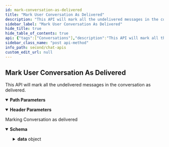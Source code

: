 ```yaml
---
id: mark-conversation-as-delivered
title: "Mark User Conversation As Delivered"
description: "This API will mark all the undelivered messages in the conversation as delivered."
sidebar_label: "Mark User Conversation As Delivered"
hide_title: true
hide_table_of_contents: true
api: {"tags":["Conversations"],"description":"This API will mark all the undelivered messages in the conversation as delivered.","operationId":"mark-conversation-as-delivered","parameters":[{"name":"onBehalfOf","in":"header","description":"UID of the receiver of the message","required":true,"schema":{"type":"string"}},{"name":"uid","in":"path","description":"UID of the user whose conversation needs to be fetched.","required":true,"schema":{"type":"string"}}],"responses":{"200":{"description":"Marking Conversation as delivered","content":{"application/json":{"schema":{"properties":{"data":{"properties":{"":{"properties":{"success":{"type":"boolean"},"message":{"type":"string"}},"type":"object","title":"deleteSchema"}},"type":"object"}},"type":"object"},"example":{"data":{"success":true,"Message":"All the messages from the user {{UID}} are marked as delivered for the user {{onBehalfOf}}."}}}}}},"security":[{"apiKey":[]}],"method":"post","path":"/users/{uid}/conversation/delivered","servers":[{"url":"https://{appid}.api-{region}.cometchat.io/v3","variables":{"appid":{"default":"appId","description":"(Required) App ID"},"region":{"enum":["us","eu"],"default":"us","description":"Select Region"}}}],"securitySchemes":{"apiKey":{"type":"apiKey","description":"API Key with fullAccess scope(i.e. Rest API Key from the Dashboard).","name":"apikey","in":"header"}},"info":{"title":"Chat APIs","description":"Manage messages, users, groups for a particular app using our Chat API.","version":"3.0"},"postman":{"name":"Mark User Conversation As Delivered","description":{"content":"This API will mark all the undelivered messages in the conversation as delivered.","type":"text/plain"},"url":{"path":["users",":uid","conversation","delivered"],"host":["{{baseUrl}}"],"query":[],"variable":[{"disabled":false,"description":{"content":"(Required) UID of the user whose conversation needs to be fetched.","type":"text/plain"},"type":"any","value":"","key":"uid"}]},"header":[{"disabled":false,"description":{"content":"(Required) UID of the receiver of the message","type":"text/plain"},"key":"onBehalfOf","value":""},{"key":"Accept","value":"application/json"}],"method":"POST","auth":{"type":"apikey","apikey":[{"type":"any","value":"apikey","key":"key"},{"type":"any","value":"<API Key>","key":"value"},{"type":"any","value":"header","key":"in"}]}}}
sidebar_class_name: "post api-method"
info_path: second/chat-apis
custom_edit_url: null
---
```



## Mark User Conversation As Delivered



This API will mark all the undelivered messages in the conversation as delivered.

<details style={{"marginBottom":"1rem"}} data-collapsed={false} open={true}><summary style={{}}><strong>Path Parameters</strong></summary><div><ul><ParamsItem className={"paramsItem"} param={{"name":"uid","in":"path","description":"UID of the user whose conversation needs to be fetched.","required":true,"schema":{"type":"string"}}}></ParamsItem></ul></div></details><details style={{"marginBottom":"1rem"}} data-collapsed={false} open={true}><summary style={{}}><strong>Header Parameters</strong></summary><div><ul><ParamsItem className={"paramsItem"} param={{"name":"onBehalfOf","in":"header","description":"UID of the receiver of the message","required":true,"schema":{"type":"string"}}}></ParamsItem></ul></div></details><div><ApiTabs><TabItem label={"200"} value={"200"}><div>

Marking Conversation as delivered

</div><div><MimeTabs schemaType={"response"}><TabItem label={"application/json"} value={"application/json"}><SchemaTabs><TabItem label={"Schema"} value={"Schema"}><details style={{}} data-collapsed={false} open={true}><summary style={{"textAlign":"left"}}><strong>Schema</strong></summary><div style={{"textAlign":"left","marginLeft":"1rem"}}></div><ul style={{"marginLeft":"1rem"}}><SchemaItem collapsible={true} className={"schemaItem"}><details style={{}}><summary style={{}}><strong>data</strong><span style={{"opacity":"0.6"}}> object</span></summary><div style={{"marginLeft":"1rem"}}><SchemaItem collapsible={true} className={"schemaItem"}><details style={{}}><summary style={{}}><strong></strong><span style={{"opacity":"0.6"}}> object</span></summary><div style={{"marginLeft":"1rem"}}><SchemaItem collapsible={false} name={"success"} required={false} schemaName={"boolean"} qualifierMessage={undefined} schema={{"type":"boolean"}}></SchemaItem><SchemaItem collapsible={false} name={"message"} required={false} schemaName={"string"} qualifierMessage={undefined} schema={{"type":"string"}}></SchemaItem></div></details></SchemaItem></div></details></SchemaItem></ul></details></TabItem><TabItem label={"Example (from schema)"} value={"Example (from schema)"}><ResponseSamples responseExample={"{\n  \"data\": {\n    \"\": {\n      \"success\": true,\n      \"message\": \"string\"\n    }\n  }\n}"} language={"json"}></ResponseSamples></TabItem><TabItem label={"Example"} value={"Example"}><ResponseSamples responseExample={"{\n  \"data\": {\n    \"success\": true,\n    \"Message\": \"All the messages from the user {{UID}} are marked as delivered for the user {{onBehalfOf}}.\"\n  }\n}"} language={"json"}></ResponseSamples></TabItem></SchemaTabs></TabItem></MimeTabs></div></TabItem></ApiTabs></div>